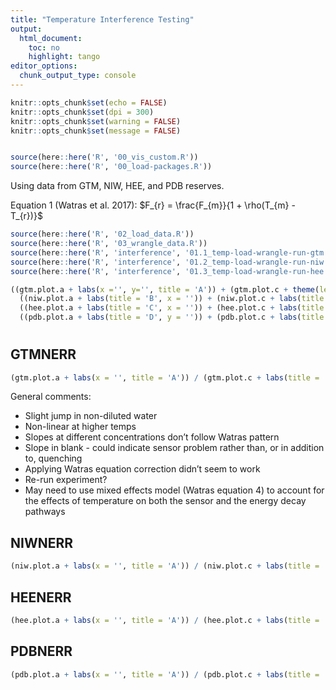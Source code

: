 ```yaml
---
title: "Temperature Interference Testing"
output:
  html_document:
    toc: no
    highlight: tango
editor_options:
  chunk_output_type: console
---
```


```r
knitr::opts_chunk$set(echo = FALSE)
knitr::opts_chunk$set(dpi = 300)
knitr::opts_chunk$set(warning = FALSE)
knitr::opts_chunk$set(message = FALSE)


source(here::here('R', '00_vis_custom.R'))
source(here::here('R', '00_load-packages.R'))
```

Using data from GTM, NIW, HEE, and PDB reserves.

<div class="jumbotron">
Equation 1 (Watras et al. 2017): 
$F_{r} = \frac{F_{m}}{1 + \rho(T_{m} - T_{r})}$
</div>

```r

source(here::here('R', '02_load_data.R'))
source(here::here('R', '03_wrangle_data.R'))
source(here::here('R', 'interference', '01.1_temp-load-wrangle-run-gtm.R'))
source(here::here('R', 'interference', '01.2_temp-load-wrangle-run-niw.R'))
source(here::here('R', 'interference', '01.3_temp-load-wrangle-run-hee.R'))
```

```r

((gtm.plot.a + labs(x ='', y='', title = 'A')) + (gtm.plot.c + theme(legend.position = 'none') + labs(x = '', y = '', title = 'E'))) / 
  ((niw.plot.a + labs(title = 'B', x = '')) + (niw.plot.c + labs(title = 'F', x = '', y = '') + theme(legend.position = 'none'))) / 
  ((hee.plot.a + labs(title = 'C', x = '')) + (hee.plot.c + labs(title = 'G', x = '', y = '') + theme(legend.position = 'none'))) /
  ((pdb.plot.a + labs(title = 'D', y = '')) + (pdb.plot.c + labs(title = 'H', y = '')))
```

# {.tabset .tabset-pills}

## GTMNERR

```r

(gtm.plot.a + labs(x = '', title = 'A')) / (gtm.plot.c + labs(title = 'B')) 

```

General comments:

+   Slight jump in non-diluted water
+   Non-linear at higher temps
+   Slopes at different concentrations don’t follow Watras pattern
+   Slope in blank - could indicate sensor problem rather than, or in addition to, quenching
+   Applying Watras equation correction didn’t seem to work
+   Re-run experiment?
+   May need to use mixed effects model (Watras equation 4) to account for the effects of temperature on both the sensor and the energy decay pathways 

## NIWNERR

```r

(niw.plot.a + labs(x = '', title = 'A')) / (niw.plot.c + labs(title = 'B'))

```

## HEENERR

```r

(hee.plot.a + labs(x = '', title = 'A')) / (hee.plot.c + labs(title = 'B')) 

```

## PDBNERR

```r

(pdb.plot.a + labs(x = '', title = 'A')) / (pdb.plot.c + labs(title = 'B')) 

```

# {-}